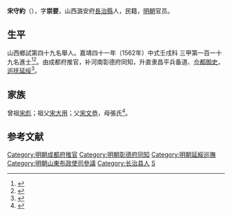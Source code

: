 {{明清人物信息框
| 姓名 = 宋守約
| 原名 =
| 圖片名稱= 
| 圖片大小 =
| 圖片說明 = 
| 最高職務 = 巡撫延綏都察院僉都御史
| 國家 = 大明 
| 爵位 =
| 籍貫 = 山西潞安府長治縣
| 族裔 = 
| 字號 = 字崇要
| 諡號 =
| 出生日期 = 生年不詳
| 出生地點 = <!---山西潞安府長治縣--->
| 逝世日期 = 卒年不詳 
| 逝世地點 =
| 墓葬 =
| 配偶 = 
| 親屬 = 
| 出身 =
* 嘉靖四十一年壬戌科同進士出身
| 經歷 =
| 著作 =  
}}
'''宋守約'''（{{bd|？||？|catIdx=}}），字'''崇要'''，山西潞安府[[長治縣|長治縣]]人，民籍，[[明朝|明朝]]官员。

== 生平 ==

山西鄉試第四十九名舉人。嘉靖四十一年（1562年）中式壬戌科<!---會試第二百八十七名--->三甲第一百一十九名進士<ref>{{Cite book|title=《皇明贡举考》卷五|author=[[张朝瑞|张朝瑞]]|publisher=《续修四库全书》史部第828册|year=|isbn=|location=|pages=}}</ref><ref>{{Cite book|title=贡举志五种 上|author=鲁小俊，江俊伟著|publisher=武汉大学出版社|year=2009|isbn=978-7-307-07043-1|location=武汉|pages=}}</ref>。由成都府推官，补河南彰德府同知，升直隶昌平兵备道、[[佥都御史|佥都御史]]，[[巡抚延绥|巡抚延绥]]<ref>{{cite news|title=长治县进士名录|url=http://www.dfz.changzhi.gov.cn/960rn.jsp?urltype=news.NewsContentUrl&wbnewsid=232149&wbtreeid=21514|accessdate=2013-08-11|newspaper=长治新闻网|deadurl=yes|archiveurl=https://web.archive.org/web/20130819030251/http://www.dfz.changzhi.gov.cn/960rn.jsp?urltype=news.NewsContentUrl&wbnewsid=232149&wbtreeid=21514|archivedate=2013-08-19}}</ref>。

== 家族 ==
曾祖[[宋彪|宋彪]]；祖父[[宋大用|宋大用]]；父[[宋文恭|宋文恭]]，母張氏<ref>{{Cite book|title=天一阁藏明代科举录选刊 登科录 点校本|author=龚延明主编|publisher=宁波出版社|year=2016|isbn=978-7-5526-2320-8|location=宁波|pages=|quote=《天一閣藏明代科舉錄選刊.登科錄》之《嘉靖四十一年壬戌科登科錄》}}</ref>。

==参考文献==
{{reflist}}

{{嘉靖四十一年壬戌科殿試金榜}}

{{DEFAULTSORT:Song宋}}
[[Category:明朝成都府推官|Category:明朝成都府推官]]
[[Category:明朝彰德府同知|Category:明朝彰德府同知]]
[[Category:明朝延綏巡撫|Category:明朝延綏巡撫]]
[[Category:明朝山東布政使司參議|Category:明朝山東布政使司參議]]
[[Category:长治县人|Category:长治县人]]
[[Category:宋姓|S]]